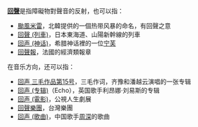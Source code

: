 '''[[回聲|回聲]]'''是指障礙物對聲音的反射，也可以指：

*[[颱風米雷|颱風米雷]]，北韓提供的一個热带风暴的命名，有回聲之意
*[[回聲_(列車)|回聲 (列車)]]，日本東海道、山陽新幹線的列車
*[[回声_(神话)|回声 (神话)]]，希腊神话裡的一位[[宁芙|宁芙]]
*[[回聲報_(法國)|回聲報]]，法國的經濟類報章

;在音乐方向，还可以指：
*[[回声_三毛作品第15号|回声 三毛作品第15号]]，三毛作词，齐豫和潘越云演唱的一张专辑
*[[回声_(专辑)|回声 (专辑)]]（Echo），英国歌手利昂娜·刘易斯的专辑
*[[回声_(電影)|回声 (電影)]]，公視人生劇展
*[[回聲樂團|回聲樂團]]，台灣樂團
*[[回声_(歌曲)|回声 (歌曲)]]，中国歌手[[周深|周深]]的歌曲

{{disambig|Cat=二字消歧义}}